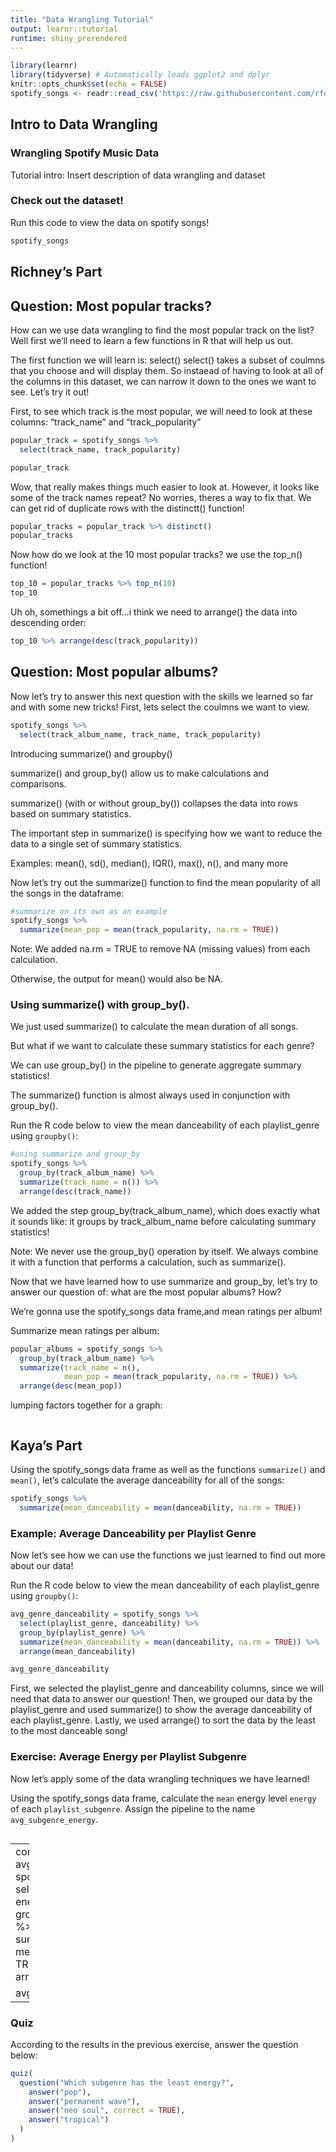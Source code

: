 ```yaml
---
title: "Data Wrangling Tutorial"
output: learnr::tutorial
runtime: shiny_prerendered
---
```


```r
library(learnr)
library(tidyverse) # Automatically loads ggplot2 and dplyr
knitr::opts_chunk$set(echo = FALSE)
spotify_songs <- readr::read_csv('https://raw.githubusercontent.com/rfordatascience/tidytuesday/master/data/2020/2020-01-21/spotify_songs.csv')
```


## Intro to Data Wrangling

### Wrangling Spotify Music Data

Tutorial intro: Insert description of data wrangling and dataset

### Check out the dataset!

Run this code to view the data on spotify songs!

```r
spotify_songs
```


## Richney's Part

## Question: Most popular tracks?

How can we use data wrangling to find the most popular track on the list? Well first we'll need to learn a few functions in R that will help us out.

The first function we will learn is: select()
select() takes a subset of coulmns that you choose and will display them. So instaead of having to look at all of the columns in this dataset, we can narrow it down to the ones we want to see. Let's try it out!

First, to see which track is the most popular, we will need to look at these columns: "track_name" and "track_popularity"
```r
popular_track = spotify_songs %>% 
  select(track_name, track_popularity)

popular_track
```


Wow, that really makes things  much easier to look at. However, it looks like some of the track names repeat? No worries, theres a way to fix that. We can get rid of duplicate rows with the distinctt() function!
```r
popular_tracks = popular_track %>% distinct()
popular_tracks
```

Now how do we look at the 10 most popular tracks? we use the top_n() function!
```r
top_10 = popular_tracks %>% top_n(10)
top_10
```

Uh oh, somethings a bit off...i think we need to arrange() the data into descending order:
```r
top_10 %>% arrange(desc(track_popularity))
```

## Question: Most popular albums?

Now let's try to answer this next question with the skills we learned so far and with some new tricks!
First, lets select the coulmns we want to view.
```r
spotify_songs %>% 
  select(track_album_name, track_name, track_popularity)
```

Introducing summarize() and groupby()

summarize() and group_by() allow us to make calculations and comparisons.

summarize() (with or without group_by()) collapses the data into rows based on summary statistics.

The important step in summarize() is specifying how we want to reduce the data to a single set of summary statistics.

Examples: mean(), sd(), median(), IQR(), max(), n(), and many more

Now let's try out the summarize() function to find the mean popularity of all the songs in the dataframe:
```r
#summarize on its own as an example
spotify_songs %>%
  summarize(mean_pop = mean(track_popularity, na.rm = TRUE))
```

Note: We added na.rm = TRUE to remove NA (missing values) from each calculation.

Otherwise, the output for mean() would also be NA.

### Using summarize() with group_by().

We just used summarize() to calculate the mean duration of all songs.

But what if we want to calculate these summary statistics for each genre?

We can use group_by() in the pipeline to generate aggregate summary statistics!

The summarize() function is almost always used in conjunction with group_by().

Run the R code below to view the mean danceability of each playlist_genre using `groupby()`:
```r
#using summarize and group_by
spotify_songs %>% 
  group_by(track_album_name) %>% 
  summarize(track_name = n()) %>% 
  arrange(desc(track_name))
```

We added the step group_by(track_album_name), which does exactly what it sounds like: it groups by track_album_name before calculating summary statistics!

Note: We never use the group_by() operation by itself. We always combine it with a function that performs a calculation, such as summarize().


Now that we have learned how to use summarize and group_by, let's try to answer our question of: what are the most popular albums? How?

We're gonna use the spotify_songs data frame,and mean ratings per album!

Summarize mean ratings per album:
```r
popular_albums = spotify_songs %>%
  group_by(track_album_name) %>% 
  summarize(track_name = n(),
            mean_pop = mean(track_popularity, na.rm = TRUE)) %>% 
  arrange(desc(mean_pop))
```

lumping factors together for a graph:
```r

```



## Kaya's Part


Using the spotify_songs data frame as well as the functions `summarize()` and `mean()`, let's calculate the average danceability for all of the songs:

```r
spotify_songs %>%
  summarize(mean_danceability = mean(danceability, na.rm = TRUE))
```


### Example: Average Danceability per Playlist Genre

Now let's see how we can use the functions we just learned to find out more about our data!

Run the R code below to view the mean danceability of each playlist_genre using `groupby()`:

```r
avg_genre_danceability = spotify_songs %>%
  select(playlist_genre, danceability) %>% 
  group_by(playlist_genre) %>% 
  summarize(mean_danceability = mean(danceability, na.rm = TRUE)) %>%
  arrange(mean_danceability)

avg_genre_danceability
```

First, we selected the playlist_genre and danceability columns, since we will need that data to answer our question! Then, we grouped our data by the playlist_genre and used summarize() to show the average danceability of each playlist_genre. Lastly, we used arrange() to sort the data by the least to the most danceable song!


### Exercise: Average Energy per Playlist Subgenre

Now let's apply some of the data wrangling techniques we have learned!

Using the spotify_songs data frame, calculate the `mean` energy level `energy` of each `playlist_subgenre`. Assign the pipeline to the name `avg_subgenre_energy`.


```r

```

---
correct answer:
avg_subgenre_energy = spotify_songs %>%
  select(playlist_subgenre, energy) %>% 
  group_by(playlist_subgenre) %>% 
  summarize(mean_energy = mean(energy, na.rm = TRUE)) %>%
  arrange(mean_energy)

avg_subgenre_energy
---

### Quiz

According to the results in the previous exercise, answer the question below:


```r
quiz(
  question("Which subgenre has the least energy?",
    answer("pop"),
    answer("permanent wave"),
    answer("neo soul", correct = TRUE),
    answer("tropical")
  )
)
```


